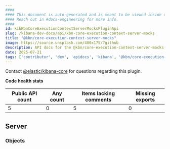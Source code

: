 ```yaml
---
####
#### This document is auto-generated and is meant to be viewed inside our experimental, new docs system.
#### Reach out in #docs-engineering for more info.
####
id: kibKbnCoreExecutionContextServerMocksPluginApi
slug: /kibana-dev-docs/api/kbn-core-execution-context-server-mocks
title: "@kbn/core-execution-context-server-mocks"
image: https://source.unsplash.com/400x175/?github
description: API docs for the @kbn/core-execution-context-server-mocks plugin
date: 2025-07-21
tags: ['contributor', 'dev', 'apidocs', 'kibana', '@kbn/core-execution-context-server-mocks']
---
```




Contact [@elastic/kibana-core](https://github.com/orgs/elastic/teams/kibana-core) for questions regarding this plugin.

**Code health stats**

| Public API count  | Any count | Items lacking comments | Missing exports |
|-------------------|-----------|------------------------|-----------------|
| 5 | 0 | 5 | 0 |

## Server

### Objects
<DocDefinitionList data={kbnCoreExecutionContextServerMocksObj.server.objects}/>

